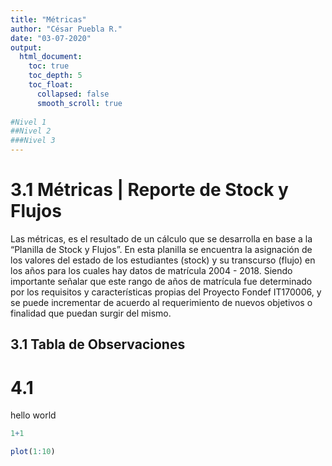 ```yaml
---
title: "Métricas"
author: "César Puebla R."
date: "03-07-2020"
output: 
  html_document:
    toc: true
    toc_depth: 5
    toc_float:
      collapsed: false
      smooth_scroll: true
      
#Nivel 1
##Nivel 2
###Nivel 3
---
```




# 3.1 Métricas | Reporte de Stock y Flujos

Las métricas, es el resultado de un cálculo que se desarrolla en base a la "Planilla de Stock y Flujos". En esta planilla se encuentra la asignación de los valores del estado de los estudiantes (stock) y su transcurso (flujo) en los años para los cuales hay datos de matrícula 2004 - 2018. Siendo importante
señalar que este rango de años de matrícula fue determinado por los requisitos y características propias del Proyecto Fondef IT170006, y se puede incrementar de acuerdo al requerimiento de nuevos objetivos o finalidad que puedan surgir del mismo.


## 3.1 Tabla de Observaciones





# 4.1 

hello world
\newpage

```r
1+1
```
\pagebreak

```r
plot(1:10)
```